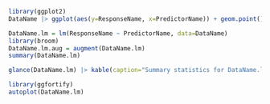 ```r
library(ggplot2)
DataName |> ggplot(aes(y=ResponseName, x=PredictorName)) + geom.point() + geom_smooth(method="lm")
```

```r
DataName.lm = lm(ResponseName ~ PredictorName, data=DataName)
library(broom)
DataName.lm.aug = augment(DataName.lm)
summary(DataName.lm)
```


```r
glance(DataName.lm) |> kable(caption="Summary statistics for DataName.lm.")
```

```r
library(ggfortify)
autoplot(DataName.lm)
```
